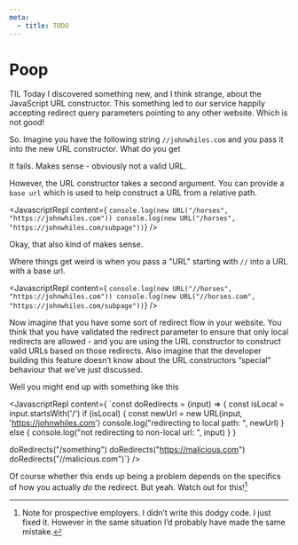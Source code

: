 ```yaml
---
meta:
  - title: TODO
---
```



# Poop


TIL 
Today I discovered something new, and I think strange, about the JavaScript  URL constructor. This something led to our service happily accepting redirect query parameters pointing to any other website. Which is not good!

So. Imagine you have the following string `//johnwhiles.com` and you pass it into the new URL constructor. What do you get

<JavascriptRepl content='console.log(new URL(`//johnwhiles.com`))' />


It fails. Makes sense - obviously not a valid URL.

However, the URL constructor takes a second argument. You can provide a `base url` which is used to help construct a URL from a relative path.

<JavascriptRepl content={
`console.log(new URL("/horses", "https://johnwhiles.com"))
console.log(new URL("/horses", "https://johnwhiles.com/subpage"))`}
  />

Okay, that also kind of makes sense.

Where things get weird is when you pass a "URL" starting with `//` into a URL with a base url.

<JavascriptRepl content={
`console.log(new URL("//horses", "https://johnwhiles.com"))
console.log(new URL("//horses.com", "https://johnwhiles.com/subpage"))`}
  />


Now imagine that you have some sort of redirect flow in your website. You think that you have validated the redirect parameter to ensure that only local redirects are allowed - and you are using the URL constructor to construct valid URLs based on those redirects. Also imagine that the developer building this feature doesn’t know about the URL constructors “special” behaviour that we’ve just discussed.

Well you might end up with something like this

<JavascriptRepl content={
`const doRedirects = (input) => {
    const isLocal = input.startsWith('/') 
    if (isLocal) {
      const newUrl = new URL(input, 'https://johnwhiles.com')
      console.log("redirecting to local path: ", newUrl)
    } else {
      console.log("not redirecting to non-local url: ", input)
    }
  }

  doRedirects("/something")
  doRedirects("https://malicious.com")
  doRedirects("//malicious.com")`}
  />

Of course whether this ends up being a problem depends on the specifics of how you actually _do_ the redirect. But yeah. Watch out for this![^1]


[^1]: Note for prospective employers. I didn’t write this dodgy code. I just fixed it. However in the same situation I’d probably have made the same mistake.



